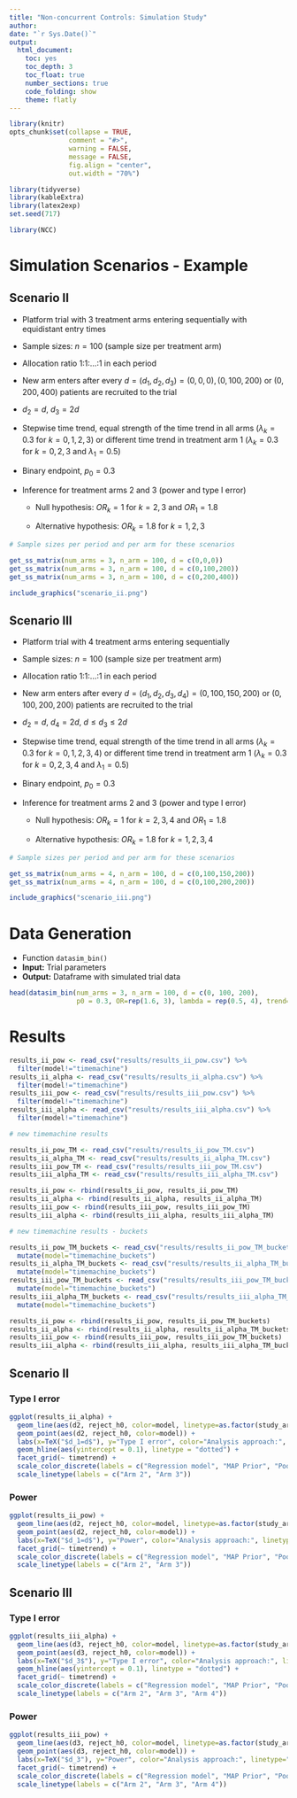 ---
title: "Non-concurrent Controls: Simulation Study"
author: 
date: "`r Sys.Date()`"
output: 
  html_document:
    toc: yes
    toc_depth: 3
    toc_float: true
    number_sections: true
    code_folding: show 
    theme: flatly
---

```{r setup, include = FALSE}
library(knitr)
opts_chunk$set(collapse = TRUE,
               comment = "#>",
               warning = FALSE,
               message = FALSE,
               fig.align = "center",
               out.width = "70%")
```

```{r, warning=FALSE, message=FALSE, include=FALSE}
library(tidyverse)
library(kableExtra)
library(latex2exp)
set.seed(717)
```


```{r}
library(NCC)
```


# Simulation Scenarios - Example

## Scenario II

- Platform trial with 3 treatment arms entering sequentially with equidistant entry times

- Sample sizes: $n=100$ (sample size per treatment arm)

- Allocation ratio 1:1:...:1 in each period

- New arm enters after every $d=(d_1, d_2, d_3)= (0,0,0), (0, 100, 200)$ or $(0,200,400)$ patients are recruited to the trial

- $d_2=d$, $d_3=2d$

- Stepwise time trend, equal strength of the time trend in all arms ($\lambda_k=0.3$ for $k=0,1,2,3$) or different time trend in treatment arm 1 ($\lambda_k=0.3$ for $k=0,2,3$ and $\lambda_1=0.5$)

- Binary endpoint, $p_0=0.3$

- Inference for treatment arms 2 and 3 (power and type I error)

    - Null hypothesis: $OR_k=1$ for $k=2,3$ and $OR_1=1.8$

    - Alternative hypothesis: $OR_k=1.8$ for $k=1,2,3$
    
```{r}
# Sample sizes per period and per arm for these scenarios

get_ss_matrix(num_arms = 3, n_arm = 100, d = c(0,0,0))
get_ss_matrix(num_arms = 3, n_arm = 100, d = c(0,100,200))
get_ss_matrix(num_arms = 3, n_arm = 100, d = c(0,200,400))
```


```{r, echo=FALSE}
include_graphics("scenario_ii.png")
```

## Scenario III

- Platform trial with 4 treatment arms entering sequentially

- Sample sizes: $n=100$ (sample size per treatment arm)

- Allocation ratio 1:1:...:1 in each period

- New arm enters after every $d=(d_1, d_2, d_3, d_4)= (0,100,150,200)$ or $(0,100,200,200)$ patients are recruited to the trial

- $d_2=d$, $d_4=2d$, $d\le d_3 \le 2d$

- Stepwise time trend, equal strength of the time trend in all arms ($\lambda_k=0.3$ for $k=0,1,2,3,4$) or different time trend in treatment arm 1 ($\lambda_k=0.3$ for $k=0,2,3,4$ and $\lambda_1=0.5$)

- Binary endpoint, $p_0=0.3$

- Inference for treatment arms 2 and 3 (power and type I error)

    - Null hypothesis: $OR_k=1$ for $k=2,3,4$ and $OR_1=1.8$

    - Alternative hypothesis: $OR_k=1.8$ for $k=1,2,3,4$
    
```{r}
# Sample sizes per period and per arm for these scenarios

get_ss_matrix(num_arms = 4, n_arm = 100, d = c(0,100,150,200))
get_ss_matrix(num_arms = 4, n_arm = 100, d = c(0,100,200,200))
```


```{r, echo=FALSE}
include_graphics("scenario_iii.png")
```


# Data Generation

- Function `datasim_bin()`
- **Input:** Trial parameters
- **Output:** Dataframe with simulated trial data

```{r}
head(datasim_bin(num_arms = 3, n_arm = 100, d = c(0, 100, 200),
                 p0 = 0.3, OR=rep(1.6, 3), lambda = rep(0.5, 4), trend="stepwise"))
```


# Results

```{r, include=FALSE}
results_ii_pow <- read_csv("results/results_ii_pow.csv") %>%
  filter(model!="timemachine")
results_ii_alpha <- read_csv("results/results_ii_alpha.csv") %>%
  filter(model!="timemachine")
results_iii_pow <- read_csv("results/results_iii_pow.csv") %>%
  filter(model!="timemachine")
results_iii_alpha <- read_csv("results/results_iii_alpha.csv") %>%
  filter(model!="timemachine")

# new timemachine results

results_ii_pow_TM <- read_csv("results/results_ii_pow_TM.csv")
results_ii_alpha_TM <- read_csv("results/results_ii_alpha_TM.csv")
results_iii_pow_TM <- read_csv("results/results_iii_pow_TM.csv")
results_iii_alpha_TM <- read_csv("results/results_iii_alpha_TM.csv")

results_ii_pow <- rbind(results_ii_pow, results_ii_pow_TM)
results_ii_alpha <- rbind(results_ii_alpha, results_ii_alpha_TM)
results_iii_pow <- rbind(results_iii_pow, results_iii_pow_TM)
results_iii_alpha <- rbind(results_iii_alpha, results_iii_alpha_TM)

# new timemachine results - buckets

results_ii_pow_TM_buckets <- read_csv("results/results_ii_pow_TM_buckets.csv") %>%
  mutate(model="timemachine_buckets")
results_ii_alpha_TM_buckets <- read_csv("results/results_ii_alpha_TM_buckets.csv") %>%
  mutate(model="timemachine_buckets")
results_iii_pow_TM_buckets <- read_csv("results/results_iii_pow_TM_buckets.csv") %>%
  mutate(model="timemachine_buckets")
results_iii_alpha_TM_buckets <- read_csv("results/results_iii_alpha_TM_buckets.csv") %>%
  mutate(model="timemachine_buckets")

results_ii_pow <- rbind(results_ii_pow, results_ii_pow_TM_buckets)
results_ii_alpha <- rbind(results_ii_alpha, results_ii_alpha_TM_buckets)
results_iii_pow <- rbind(results_iii_pow, results_iii_pow_TM_buckets)
results_iii_alpha <- rbind(results_iii_alpha, results_iii_alpha_TM_buckets)
```


## Scenario II

### Type I error

```{r, echo=FALSE, out.width="100%"}
ggplot(results_ii_alpha) +
  geom_line(aes(d2, reject_h0, color=model, linetype=as.factor(study_arm))) +
  geom_point(aes(d2, reject_h0, color=model)) +
  labs(x=TeX("$d_1=d$"), y="Type I error", color="Analysis approach:", linetype="Inference for:") +
  geom_hline(aes(yintercept = 0.1), linetype = "dotted") +
  facet_grid(~ timetrend) +
  scale_color_discrete(labels = c("Regression model", "MAP Prior", "Pooled analysis", "Separate analysis", "Timemachine", "Timemachine with buckets")) +
  scale_linetype(labels = c("Arm 2", "Arm 3"))
```


### Power

```{r, echo=FALSE, out.width="100%"}
ggplot(results_ii_pow) +
  geom_line(aes(d2, reject_h0, color=model, linetype=as.factor(study_arm))) +
  geom_point(aes(d2, reject_h0, color=model)) +
  labs(x=TeX("$d_1=d$"), y="Power", color="Analysis approach:", linetype="Inference for:") +
  facet_grid(~ timetrend) +
  scale_color_discrete(labels = c("Regression model", "MAP Prior", "Pooled analysis", "Separate analysis", "Timemachine", "Timemachine with buckets")) +
  scale_linetype(labels = c("Arm 2", "Arm 3"))
```


## Scenario III


### Type I error

```{r, echo=FALSE, out.width="100%"}
ggplot(results_iii_alpha) +
  geom_line(aes(d3, reject_h0, color=model, linetype=as.factor(study_arm))) +
  geom_point(aes(d3, reject_h0, color=model)) +
  labs(x=TeX("$d_3$"), y="Type I error", color="Analysis approach:", linetype="Inference for:") +
  geom_hline(aes(yintercept = 0.1), linetype = "dotted") +
  facet_grid(~ timetrend) +
  scale_color_discrete(labels = c("Regression model", "MAP Prior", "Pooled analysis", "Separate analysis", "Timemachine", "Timemachine with buckets")) +
  scale_linetype(labels = c("Arm 2", "Arm 3", "Arm 4"))
```

### Power


```{r, echo=FALSE, out.width="100%"}
ggplot(results_iii_pow) +
  geom_line(aes(d3, reject_h0, color=model, linetype=as.factor(study_arm))) +
  geom_point(aes(d3, reject_h0, color=model)) +
  labs(x=TeX("$d_3"), y="Power", color="Analysis approach:", linetype="Inference for:") +
  facet_grid(~ timetrend) +
  scale_color_discrete(labels = c("Regression model", "MAP Prior", "Pooled analysis", "Separate analysis", "Timemachine", "Timemachine with buckets")) +
  scale_linetype(labels = c("Arm 2", "Arm 3", "Arm 4"))
```






















